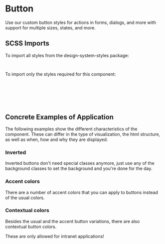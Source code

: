 
<Meta of={ButtonStories} />

# Button

<div className="lead">
  Use our custom button styles for actions in forms, dialogs, and more with support for multiple
  sizes, states, and more.
</p>

<Canvas of={ButtonStories.Default} />
<div className="hide-col-default">
  <Controls of={ButtonStories.Default} />
</div>

## SCSS Imports

To import all styles from the design-system-styles package:

```scss dark
@use '@swisspost/design-system-styles/index.scss';
```

To import only the styles required for this component:

```scss
@use '@swisspost/design-system-styles/basics.scss';
@use '@swisspost/design-system-styles/components/button.scss';

// required if you use icons
@use '@swisspost/design-system-styles/components/icons.scss';
```

## Concrete Examples of Application

The following examples show the different characteristics of the component. These can differ in the type of visualization, the html structure, as well as when, how and why they are displayed.

### Inverted

Inverted buttons don't need special classes anymore, just use any of the <LinkTo kind="utilities-background" story="docs">background classes</LinkTo> to set the background and you're done for the day.

<Canvas of={ButtonStories.Inverted} />

### Accent colors

There are a number of accent colors that you can apply to buttons instead of the usual colors.

<Canvas of={ButtonStories.AccentColors} />

### Contextual colors

Besides the usual and the accent button variations, there are also contextual button colors.

<p className="alert alert-warning">These are only allowed for intranet applications!</p>

<Canvas of={ButtonStories.ContextualColors} />
